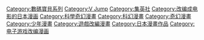 {{NoteTA
|G1=Digimon
}}

{{DEFAULTSORT:Digimon}}
[[Category:數碼寶貝系列|Category:數碼寶貝系列]]
[[Category:V_Jump|Category:V Jump]]
[[Category:集英社|Category:集英社]]
[[Category:改编成电影的日本漫画|Category:改编成电影的日本漫画]]
[[Category:科學奇幻漫畫|Category:科學奇幻漫畫]]
[[Category:科幻漫畫|Category:科幻漫畫]]
[[Category:奇幻漫畫|Category:奇幻漫畫]]
[[Category:少年漫畫|Category:少年漫畫]]
[[Category:遊戲改編漫畫|Category:遊戲改編漫畫]]
[[Category:日本漫畫作品|Category:日本漫畫作品]]
[[Category:电子游戏改编漫画|Category:电子游戏改编漫画]]